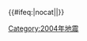 {{歷年地震
  |name = 2004年地震
  |year = 2004
  |col1 =
* 2月24日：{{le|2004年胡塞馬地震|2004 Al Hoceima earthquake|摩洛哥胡塞馬}}'''†'''（M6.3）
* 5月28日：{{le|2004年巴拉代地震|2004 Baladeh earthquake|伊朗巴拉代}}'''†'''（M6.3）
  |col2 =
* {{0}}8月23日：[[新潟縣中越地震|日本新潟]]'''†'''（M6.8）
* 11月21日：{{le|2004年桑特群島地震|2004 Les Saintes earthquake|法屬瓜德羅普桑特群島}}（M6.3）
  |col3 =
* 11月26日：{{le|2004年納比雷地震|2004 Nabire earthquake|印尼納比雷}}'''†'''（M7.1）
* 12月26日：[[2004年印度洋大地震|安达曼-苏门答腊]] '''†''' '''‡''' （M9.3）
}}<includeonly>{{#ifeq:{{{1}}}|nocat||[[Category:2004年地震]]}}</includeonly><noinclude>{{Documentation}}</noinclude>